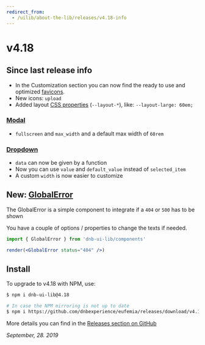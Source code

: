 ```yaml
---
redirect_from:
  - /uilib/about-the-lib/releases/v4.18-info
---
```


# v4.18

## Since last release info

- In the Customization section you can now find the ready to use and optimized [favicons](/uilib/usage/customisation#favicon-and-manifest).
- New icons: `upload`
- Added layout [CSS properties](/uilib/usage/layout#sizing) (`--layout-*`), like: `--layout-large: 60em;`

### [Modal](/uilib/components/modal)

- `fullscreen` and `max_width` and a default max width of `60rem`

### [Dropdown](/uilib/components/dropdown)

- `data` can now be given by a function
- Now you can use `value` and `default_value` instead of `selected_item`
- A custom `width` is now easier to customize

## New: [GlobalError](/uilib/components/global-error)

The GlobalError is a simple component to integrate if a `404` or `500` has to be shown

You have a couple of options / properties to change the texts if needed.

```jsx
import { GlobalError } from 'dnb-ui-lib/components'

render(<GlobalError status="404" />)
```

## Install

To upgrade to v4.18 with NPM, use:

```bash
$ npm i dnb-ui-lib@4.18

# In case the NPM mirroring is not up to date
$ npm i https://github.com/dnbexperience/eufemia/releases/download/v4.18.0/dnb-ui-lib-4.18.0.tgz
```

More details you can find in the [Releases section on GitHub](https://github.com/dnbexperience/eufemia/releases)

_September, 28. 2019_
